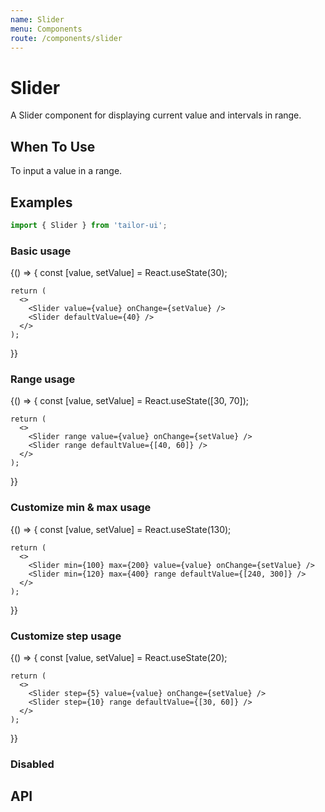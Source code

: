 ```yaml
---
name: Slider
menu: Components
route: /components/slider
---
```



# Slider

A Slider component for displaying current value and intervals in range.

## When To Use

To input a value in a range.

## Examples

```js
import { Slider } from 'tailor-ui';
```

### Basic usage

<Playground>
  {() => {
    const [value, setValue] = React.useState(30);

    return (
      <>
        <Slider value={value} onChange={setValue} />
        <Slider defaultValue={40} />
      </>
    );

}}

</Playground>

### Range usage

<Playground>
  {() => {
    const [value, setValue] = React.useState([30, 70]);

    return (
      <>
        <Slider range value={value} onChange={setValue} />
        <Slider range defaultValue={[40, 60]} />
      </>
    );

}}

</Playground>

### Customize min & max usage

<Playground>
  {() => {
    const [value, setValue] = React.useState(130);

    return (
      <>
        <Slider min={100} max={200} value={value} onChange={setValue} />
        <Slider min={120} max={400} range defaultValue={[240, 300]} />
      </>
    );

}}

</Playground>

### Customize step usage

<Playground>
  {() => {
    const [value, setValue] = React.useState(20);

    return (
      <>
        <Slider step={5} value={value} onChange={setValue} />
        <Slider step={10} range defaultValue={[30, 60]} />
      </>
    );

}}

</Playground>

### Disabled

<Playground>
  <Slider disabled defaultValue={30} />
  <Slider range disabled defaultValue={[40, 60]} />
</Playground>

## API

<!-- FIXME: API Table -->
<!-- <PropsTable of={Slider} /> -->
